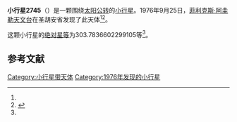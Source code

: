 {{Infobox planet
| bgcolour = #FFFFC0
| name = 2745 San Martin
| symbol = 
| image = 
| caption = 
| discovery = yes
| discovery_ref = 
| discoverer = [[菲利克斯·阿圭勒天文台|菲利克斯·阿圭勒天文台]]
| discovery_site = [[圣胡安省|圣胡安省]] 
| discovered = 1976年9月25日
| designations = yes
| mp_name = 
| named_after = 
| alt_names = 1976 SR10/ 1980 XG
| mp_category = [[主带小行星|主带小行星]]
| orbit_ref = <ref name="a">[http://ssd.jpl.nasa.gov/sbdb.cgi?sstr=2745 2745 San Martin] {{Wayback|url=http://ssd.jpl.nasa.gov/sbdb.cgi?sstr=2745 |date=20210814101231 }}，小行星數據庫瀏覽器（JPL Small-Body Database Browser）－[[美国国家航空航天局|美国国家航空航天局]]喷气推进实验室</ref>
| epoch = 2456400.5 (2013年4月18日更新)
| aphelion = {{convert|2.72327142358308|AU|km|3|abbr=on|lk=out}}
| perihelion = {{convert|1.854100693271452|AU|km|3|abbr=on}}
| semimajor = {{convert|2.288686058427266|AU|km|3|abbr=on}}
| eccentricity = 0.189884219
| period = 1264.671591 [[日|日]]<br />3.46[[儒略年|儒略年]]
| avg_speed = 
| inclination = 22.39995908661025
| asc_node = 137.8012587531307
| mean_anomaly = 
| arg_peri = 303.7836602299105
| satellites = 
| physical_characteristics = yes
| dimensions = 
| mass = 
| density = 
| surface_grav = 
| escape_velocity = 
| sidereal_day = 
| axial_tilt = 
| pole_ecliptic_lat = 
| pole_ecliptic_lon = 
| albedo = 
| temperatures= 
| temp_name1 = 
| mean_temp_1 = 
| max_temp_1 = 
| temp_name2 = 
| max_temp_2 = 
| spectral_type = 
| abs_magnitude = 303.7836602299105
}}

'''小行星2745'''（{{lang-en|2745 San Martin}}）是一颗围绕[[太阳|太阳]][[公转|公转]]的[[小行星|小行星]]。1976年9月25日，[[菲利克斯·阿圭勒天文台|菲利克斯·阿圭勒天文台]]在圣胡安省发现了此天体<ref name="a" /><ref>{{cite news|title=小行星列表|url=http://cfa-www.harvard.edu/iau/lists/NumberedMPs.txt|accessdate=2013-07-08|newspaper=哈佛大学|archive-date=2008-05-17|archive-url=https://web.archive.org/web/20080517010638/http://cfa-www.harvard.edu/iau/lists/NumberedMPs.txt|dead-url=no}}</ref>。

这颗小行星的[[绝对星等|绝对星等]]为303.7836602299105等<ref name="a" />。

==参考文献==
{{reflist}}
{{Minor Planet Number|[[小行星2744|小行星2744]]|[[小行星2746|小行星2746]]}}

{{小天体}}

[[Category:小行星带天体|Category:小行星带天体]]
[[Category:1976年发现的小行星|Category:1976年发现的小行星]]

{{asteroid-stub}}